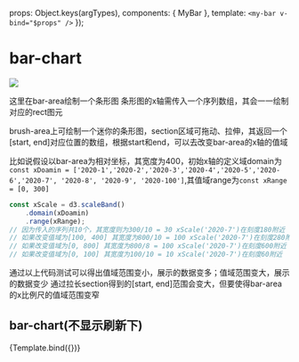 


<Meta title="D3/brush" component={MyBar} argTypes={{}} />

  props: Object.keys(argTypes),
  components: { MyBar },
  template: `<my-bar v-bind="$props" />`
});

# bar-chart

<img src={imgBrush}/>

这里在bar-area绘制一个条形图
条形图的x轴需传入一个序列数组，其会一一绘制对应的rect图元


brush-area上可绘制一个迷你的条形图，section区域可拖动、拉伸，其返回一个[start, end]对应位置的数组，根据start和end，可以去改变bar-area的x轴的值域

比如说假设以bar-area为相对坐标，其宽度为400，初始x轴的定义域domain为`const xDoamin = ['2020-1','2020-2','2020-3','2020-4','2020-5','2020-6','2020-7', '2020-8', '2020-9', '2020-100']`,其值域range为`const xRange = [0, 300]`
```js
const xScale = d3.scaleBand()
    .domain(xDoamin)
    .range(xRange);
// 因为传入的序列共10个，其宽度则为300/10 = 30 xScale('2020-7')在刻度180附近 
// 如果改变值域为[100, 400] 其宽度为800/10 = 100 xScale('2020-7')在刻度280附近
// 如果改变值域为[0, 800] 其宽度为800/8 = 100 xScale('2020-7')在刻度600附近 则其会超出可视范围[0, 500]
// 如果改变值域为[0, 100] 其宽度为100/10 = 10 xScale('2020-7')在刻度60附近 
```
通过以上代码测试可以得出值域范围变小，展示的数据变多；值域范围变大，展示的数据变少
通过拉长section得到的[start, end]范围会变大，但要使得bar-area的x比例尺的值域范围变窄

## bar-chart(不显示刷新下)
<Canvas>
  <Story
    name="默认"
    args={{
      n: 1,
    }}
  >
    {Template.bind({})}
  </Story>
</Canvas>

<ArgsTable story="默认" />
